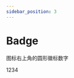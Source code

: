 ```yaml
---
sidebar_position: 3
---
```


# Badge

图标右上角的圆形徽标数字



<Badge color="red" count={123} title="1" offset={[0,0]} overflowCount={88} size="small">
  <div
    style={{
      backgroundColor: '#BFBFBF',
      color: '#000000',
      height: '20px',
      width: '100px',
      display: 'flex',
      justifyContent: 'center',
      alignItems: 'center',
    }}>
    1234
  </div>
</Badge>
